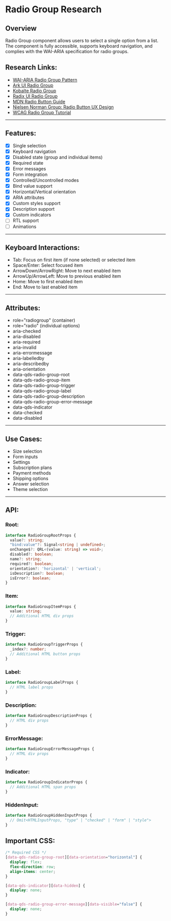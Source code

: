 # Radio Group Research

## Overview
Radio Group component allows users to select a single option from a list. The component is fully accessible,
supports keyboard navigation, and complies with the WAI-ARIA specification for radio groups.

## Research Links:
- [WAI-ARIA Radio Group Pattern](https://www.w3.org/WAI/ARIA/apg/patterns/radio/)
- [Ark UI Radio Group](https://ark-ui.com/react/docs/components/radio-group)
- [Kobalte Radio Group](https://kobalte.dev/docs/core/components/radio-group)
- [Radix UI Radio Group](https://www.radix-ui.com/primitives/docs/components/radio-group)
-	[MDN Radio Button Guide](https://developer.mozilla.org/en-US/docs/Web/HTML/Element/input/radio)
- [Nielsen Norman Group: Radio Button UX Design](https://www.nngroup.com/articles/radio-buttons-default-selection/)
- [WCAG Radio Group Tutorial](https://www.w3.org/WAI/tutorials/forms/grouping/)
---

## Features:
- [x] Single selection
- [x] Keyboard navigation
- [x] Disabled state (group and individual items)
- [x] Required state
- [x] Error messages
- [x] Form integration
- [x] Controlled/Uncontrolled modes
- [x] Bind value support
- [x] Horizontal/Vertical orientation
- [x] ARIA attributes
- [x] Custom styles support
- [x] Description support
- [x] Custom indicators
- [ ] RTL support
- [ ] Animations

---

## Keyboard Interactions:
- Tab: Focus on first item (if none selected) or selected item
- Space/Enter: Select focused item
- ArrowDown/ArrowRight: Move to next enabled item
- ArrowUp/ArrowLeft: Move to previous enabled item
- Home: Move to first enabled item
- End: Move to last enabled item

---

## Attributes:
- role="radiogroup" (container)
- role="radio" (individual options)
- aria-checked
- aria-disabled
- aria-required
- aria-invalid
- aria-errormessage
- aria-labelledby
- aria-describedby
- aria-orientation
- data-qds-radio-group-root
- data-qds-radio-group-item
- data-qds-radio-group-trigger
- data-qds-radio-group-label
- data-qds-radio-group-description
- data-qds-radio-group-error-message
- data-qds-indicator
- data-checked
- data-disabled

---

## Use Cases:
- Size selection
- Form inputs
- Settings
- Subscription plans
- Payment methods
- Shipping options
- Answer selection
- Theme selection

---

## API:

### Root:
```typescript
interface RadioGroupRootProps {
  value?: string;
  "bind:value"?: Signal<string | undefined>;
  onChange$?: QRL<(value: string) => void>;
  disabled?: boolean;
  name?: string;
  required?: boolean;
  orientation?: 'horizontal' | 'vertical';
  isDescription?: boolean;
  isError?: boolean;
}
```

### Item:
```typescript
interface RadioGroupItemProps {
  value: string;
  // Additional HTML div props
}
```

### Trigger:
```typescript
interface RadioGroupTriggerProps {
  _index?: number;
  // Additional HTML button props
}
```

### Label:
```typescript
interface RadioGroupLabelProps {
  // HTML label props
}
```

### Description:
```typescript
interface RadioGroupDescriptionProps {
  // HTML div props
}
```

### ErrorMessage:
```typescript
interface RadioGroupErrorMessageProps {
  // HTML div props
}
```

### Indicator:
```typescript
interface RadioGroupIndicatorProps {
  // Additional HTML span props
}
```

### HiddenInput:
```typescript
interface RadioGroupHiddenInputProps {
  // Omit<HTMLInputProps, "type" | "checked" | "form" | "style">
}
```

## Important CSS:

```css
/* Required CSS */
[data-qds-radio-group-root][data-orientation="horizontal"] {
  display: flex;
  flex-direction: row;
  align-items: center;
}

[data-qds-indicator][data-hidden] {
  display: none;
}

[data-qds-radio-group-error-message][data-visible="false"] {
  display: none;
}
```
